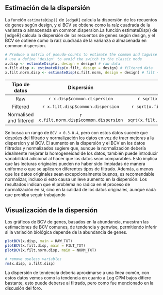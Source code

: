 ## Estimación de la dispersión

La función `estimateDisp()` de `[edgeR]` calcula la dispersión de los recuentos de genes según design, y el BCV se obtiene como la raíz cuadrada de la varianza $\alpha$ almacenada en common.dispersion.La función estimateDisp() de [edgeR] calcula la dispersión de los recuentos de genes según design, y el BCV se obtiene como la raíz cuadrada de la varianza $\alpha$ almacenada en common.dispersion.


```r
# Produce a matrix of pseudo-counts to estimate the common and tagwise dispersions
# use a define 'design' to avoid the switch to the classic mode
x.disp <- estimateDisp(x, design = design) # raw data
x.filt.disp <- estimateDisp(x.filt, design = design) # filtered data
x.filt.norm.disp <- estimateDisp(x.filt.norm, design = design) # filt + norm
```

**Tipo de datos** | **Dispersión** | **BCV**
:---: | :------: | :----:
Raw                     | `r x.disp$common.dispersion`          | `r sqrt(x.disp$common.dispersion)`
Filtered                | `r x.filt.disp$common.dispersion`     | `r sqrt(x.filt.disp$common.dispersion)`
Normalised and filtered | `r x.filt.norm.disp$common.dispersion` | `r sqrt(x.filt.norm.disp$common.dispersion)`

Se busca un rango de `BCV < 0.3-0.4`, pero con estos datos sucede que despúes del filtrado y normalización los datos en vez de traer mejoras a la dispersion y al BCV. El aumento en la dispersión y el BCV en los datos filtrados y normalizados sugiere que, aunque la normalización debería idealmente mejorar la homogeneidad de los datos, también puede introducir variabilidad adicional al hacer que los datos sean comparables. Esto implica que las lecturas originales pueden no haber sido limpiadas de manera uniforme o que se aplicaron diferentes tipos de filtrado. Además, a menos que los datos originales sean excepcionalmente buenos, es recomendable normalizar, incluso si esto causa un leve aumento en la dispersión. Los resultados indican que el problema no radica en el proceso de normalización en sí, sino en la calidad de los datos originales, aunque nada que prohiba seguir trabajando

## Visualización de la dispersión

Los gráficos de BCV de genes, basados en la abundancia, muestran las estimaciones de BCV comunes, de tendencia y genwise, permitiendo inferir si la variación biológica depende de la abundancia de genes. 

```r
plotBCV(x.disp, main = RAW_TXT) 
plotBCV(x.filt.disp, main = FILT_TXT) 
plotBCV(x.filt.norm.disp, main = NORM_TXT) 

# remove useless variables
rm(x.disp, x.filt.disp)
```

La dispersión de tendencia debería aproximarse a una línea común, con estos datos vemos como la tendencia en cuanto a Log CPM bajos difiere bastante, esto puede deberse al filtrado, pero como fue mencionado en la discusión del foro.

